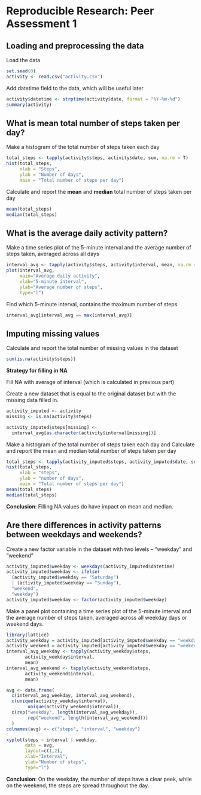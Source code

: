# Reproducible Research: Peer Assessment 1

## Loading and preprocessing the data
Load the data

```r
set.seed(0)
activity <- read.csv("activity.csv")
```

Add datetime field to the data, which will be useful later

```r
activity$datetime <- strptime(activity$date, format = "%Y-%m-%d")
summary(activity)
```

## What is mean total number of steps taken per day?
Make a histogram of the total number of steps taken each day

```r
total_steps <- tapply(activity$steps, activity$date, sum, na.rm = T)
hist(total_steps, 
     xlab = "Steps",
     ylab = "Number of days",
     main = "Total number of steps per day")
```

Calculate and report the **mean** and **median** total number of steps taken per day

```r
mean(total_steps)
median(total_steps)
```


## What is the average daily activity pattern?
Make a time series plot of the 5-minute interval and the average number of steps taken, averaged across all days

```r
interval_avg <- tapply(activity$steps, activity$interval, mean, na.rm = T)
plot(interval_avg,
     main="Average daily activity",
     xlab="5-minute interval",
     ylab="Average number of steps",
     type="l")
```

Find which 5-minute interval, contains the maximum number of steps

```r
interval_avg[interval_avg == max(interval_avg)]
```

## Imputing missing values
Calculate and report the total number of missing values in the dataset

```r
sum(is.na(activity$steps))
```

**Strategy for filling in NA**

Fill NA with average of interval (which is calculated in previous part)

Create a new dataset that is equal to the original dataset but with the missing data filled in.

```r
activity_imputed <- activity
missing <- is.na(activity$steps)

activity_imputed$steps[missing] <- 
  interval_avg[as.character(activity$interval[missing])]
```

Make a histogram of the total number of steps taken each day and Calculate and report the mean and median total number of steps taken per day

```r
total_steps <- tapply(activity_imputed$steps, activity_imputed$date, sum)
hist(total_steps, 
     xlab = "steps",
     ylab = "number of days",
     main = "Total number of steps per day")
mean(total_steps)
median(total_steps)
```

**Conclusion**: Filling NA values do have impact on mean and median.

## Are there differences in activity patterns between weekdays and weekends?
Create a new factor variable in the dataset with two levels – “weekday” and “weekend”

```r
activity_imputed$weekday <- weekdays(activity_imputed$datetime)
activity_imputed$weekday <- ifelse(
  (activity_imputed$weekday == "Saturday") 
  | (activity_imputed$weekday == "Sunday"),
  "weekend",
  "weekday")
activity_imputed$weekday <- factor(activity_imputed$weekday)
```

Make a panel plot containing a time series plot of the 5-minute interval and the average number of steps taken, averaged across all weekday days or weekend days.

```r
library(lattice)
activity_weekday = activity_imputed[activity_imputed$weekday == "weekday",]
activity_weekend = activity_imputed[activity_imputed$weekday == "weekend",]
interval_avg_weekday <- tapply(activity_weekday$steps,
       activity_weekday$interval,
       mean)
interval_avg_weekend <- tapply(activity_weekend$steps,
       activity_weekend$interval,
       mean)

avg <- data.frame(
  c(interval_avg_weekday, interval_avg_weekend),
  c(unique(activity_weekday$interval),
        unique(activity_weekend$interval)),
  c(rep("weekday", length(interval_avg_weekday)),
        rep("weekend", length(interval_avg_weekend)))
  )
colnames(avg) <- c("steps", "interval", "weekday")

xyplot(steps ~ interval | weekday,
       data = avg,
       layout=c(1,2),
       xlab="Interval",
       ylab="Number of steps",
       type="l")
```

**Conclusion**: On the weekday, the number of steps have a clear peek, while on the weekend, the steps are spread throughout the day.
